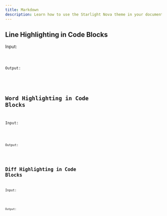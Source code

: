 ```yaml
---
title: Markdown
description: Learn how to use the Starlight Nova theme in your documentation.
---
```




## Line Highlighting in Code Blocks

Input:



<Code code={ShikiHighlightLineCode} lang="md" transformers={[]} />

Output:


<ShikiHighlightLine />


## Word Highlighting in Code Blocks

Input:


<Code code={ShikiHighlightWordCode} lang="md" transformers={[]} />

Output:

<ShikiHighlightWord />


## Diff Highlighting in Code Blocks

Input:

<Code code={ShikiDiffCode} lang="md" transformers={[]} />

Output:

<ShikiDiff />

